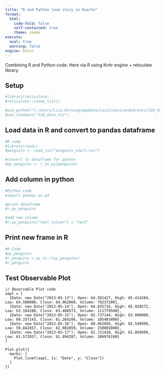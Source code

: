 ```yaml
---
title: "R and Python love story in Quarto"
format:
  html:
    code-fold: false
    self-contained: true
    theme: cosmo
execute:
  eval: true
  warning: false
engine: knitr
---
```


Combining R and Python code. Here via R using Knitr engine + reticulate library.

## Setup

```r
#library(reticulate)
#reticulate::conda_list()

#use_python("C:/Users/Lisa.Hornung/AppData/Local/miniconda3/envs/310_data_viz/")
#use_condaenv("310_data_viz")
```

## Load data in R and convert to pandas dataframe

```r
#R code
#library(readr)
#penguins <- read_csv("penguins_short.csv")

#convert to dataframe for python
#py_penguins <- r_to_py(penguins)
```


## Add column in python

```python
#Python code
#import pandas as pd

#print dataframe
#r.py_penguins

#add new column
#r.py_penguins["test_column"] = "test"
```

## Print new frame in R

```r
#R Code
#py_penguins
#r_penguins = py_to_r(py_penguins)
#r_penguins
```

## Test Observable Plot

```ojs
// Observable Plot code
aapl = [
  {Date: new Date("2013-05-13"), Open: 64.501427, High: 65.414284, Low: 64.500000, Close: 64.962860, Volume: 79237200},
  {Date: new Date("2013-05-14"), Open: 64.835716, High: 65.028572, Low: 63.164288, Close: 63.408573, Volume: 111779500},
  {Date: new Date("2013-05-15"), Open: 62.737144, High: 63.000000, Low: 60.337143, Close: 61.264286, Volume: 185403400},
  {Date: new Date("2013-05-16"), Open: 60.462856, High: 62.549999, Low: 59.842857, Close: 62.082859, Volume: 150801000},
  {Date: new Date("2013-05-17"), Open: 62.721428, High: 62.869999, Low: 61.572857, Close: 61.894287, Volume: 106976100}
]

Plot.plot({
  marks: [
    Plot.lineY(aapl, {x: "Date", y: "Close"})
  ]
})
```
